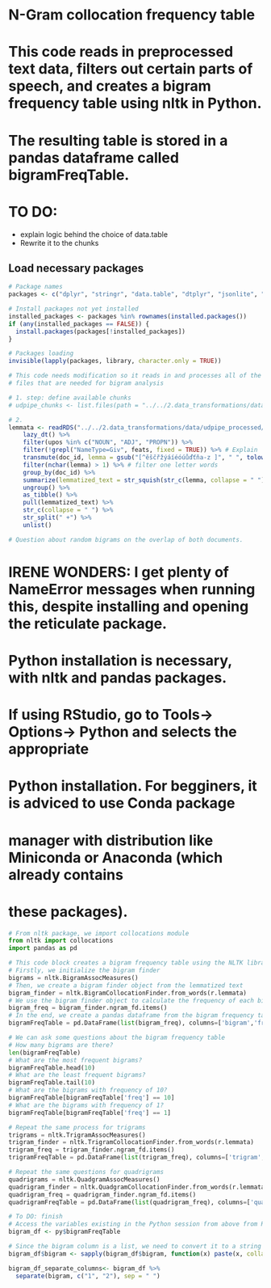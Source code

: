 # N-Gram collocation frequency table
# This code reads in preprocessed text data, filters out certain parts of speech, and creates a bigram frequency table using nltk in Python.
# The resulting table is stored in a pandas dataframe called bigramFreqTable.
# TO DO:
- explain logic behind the choice of data.table
- Rewrite it to the chunks

## Load necessary packages
```r
# Package names
packages <- c("dplyr", "stringr", "data.table", "dtplyr", "jsonlite", "tidyr", "reticulate")

# Install packages not yet installed
installed_packages <- packages %in% rownames(installed.packages())
if (any(installed_packages == FALSE)) {
  install.packages(packages[!installed_packages])
}

# Packages loading
invisible(lapply(packages, library, character.only = TRUE))
```

```r
# This code needs modification so it reads in and processes all of the .rds
# files that are needed for bigram analysis

# 1. step: define available chunks
# udpipe_chunks <- list.files(path = "../../2.data_transformations/data/udpipe_processed/", pattern = "*.rds", full.names = TRUE)

# 2. 
lemmata <- readRDS("../../2.data_transformations/data/udpipe_processed/udpipe_regex_2012-01.rds") %>%
    lazy_dt() %>%
    filter(upos %in% c("NOUN", "ADJ", "PROPN")) %>%
    filter(!grepl("NameType=Giv", feats, fixed = TRUE)) %>% # Explain
    transmute(doc_id, lemma = gsub("[^ěščřžýáíéóúůďťňa-z ]", " ", tolower(str_replace_na(lemma, replacement = "")))) %>% # Explain
    filter(nchar(lemma) > 1) %>% # filter one letter words 
    group_by(doc_id) %>%
    summarize(lemmatized_text = str_squish(str_c(lemma, collapse = " "))) %>%
    ungroup() %>% 
    as_tibble() %>% 
    pull(lemmatized_text) %>% 
    str_c(collapse = " ") %>% 
    str_split(" +") %>% 
    unlist()

# Question about random bigrams on the overlap of both documents.

```

# IRENE WONDERS: I get plenty of NameError messages when running this, despite installing and opening the reticulate package.

# Python installation is necessary, with nltk and pandas packages. 
# If using RStudio, go to Tools-> Options-> Python and selects the appropriate
# Python installation. For begginers, it is adviced to use Conda package
# manager with distribution like Miniconda or Anaconda (which already contains
# these packages).

```python
# From nltk package, we import collocations module
from nltk import collocations
import pandas as pd

# This code block creates a bigram frequency table using the NLTK library in Python. 
# Firstly, we initialize the bigram finder
bigrams = nltk.BigramAssocMeasures()
# Then, we create a bigram finder object from the lemmatized text
bigram_finder = nltk.BigramCollocationFinder.from_words(r.lemmata)
# We use the bigram finder object to calculate the frequency of each bigram
bigram_freq = bigram_finder.ngram_fd.items()
# In the end, we create a pandas dataframe from the bigram frequency table
bigramFreqTable = pd.DataFrame(list(bigram_freq), columns=['bigram','freq']).sort_values(by='freq', ascending=False).reset_index(drop=True)

# We can ask some questions about the bigram frequency table
# How many bigrams are there?
len(bigramFreqTable)
# What are the most frequent bigrams?
bigramFreqTable.head(10)
# What are the least frequent bigrams?
bigramFreqTable.tail(10)
# What are the bigrams with frequency of 10?
bigramFreqTable[bigramFreqTable['freq'] == 10]
# What are the bigrams with frequency of 1?
bigramFreqTable[bigramFreqTable['freq'] == 1]

# Repeat the same process for trigrams
trigrams = nltk.TrigramAssocMeasures()
trigram_finder = nltk.TrigramCollocationFinder.from_words(r.lemmata)
trigram_freq = trigram_finder.ngram_fd.items()
trigramFreqTable = pd.DataFrame(list(trigram_freq), columns=['trigram','freq']).sort_values(by='freq', ascending=False).reset_index(drop=True)

# Repeat the same questions for quadrigrams
quadrigrams = nltk.QuadgramAssocMeasures()
quadrigram_finder = nltk.QuadgramCollocationFinder.from_words(r.lemmata)
quadrigram_freq = quadrigram_finder.ngram_fd.items()
quadrigramFreqTable = pd.DataFrame(list(quadrigram_freq), columns=['quadrigram','freq']).sort_values(by='freq', ascending=False).reset_index(drop=True)

```

```r
# To DO: finish
# Access the variables existing in the Python session from above from R (reticulate must be installed and loaded)
bigram_df <- py$bigramFreqTable

# Since the bigram column is a list, we need to convert it to a string
bigram_df$bigram <- sapply(bigram_df$bigram, function(x) paste(x, collapse = " "))

bigram_df_separate_columns<- bigram_df %>% 
  separate(bigram, c("1", "2"), sep = " ")
```



